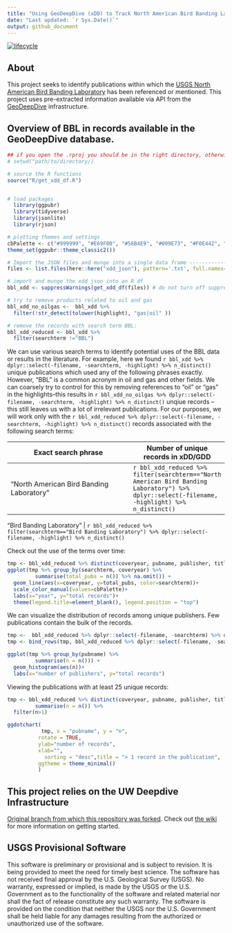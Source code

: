 ```yaml
---
title: "Using GeoDeepDive (xDD) to Track North American Bird Banding Laboratory Citations"
date: "Last updated: `r Sys.Date()`"
output: github_document
---
```

[![lifecycle](https://img.shields.io/badge/lifecycle-experimental-lightgrey.svg)](https://www.tidyverse.org/lifecycle/#experimental)

## About
This project seeks to identify publications within which the [USGS North American  Bird Banding Laboratory](https://www.usgs.gov/centers/pwrc/science/bird-banding-laboratory) has been referenced or mentioned. This project uses pre-extracted information available via API from the [GeoDeepDive](https://geodeepdive.org) infrastructure.

## Overview of BBL in records available in the GeoDeepDive database.

```r
## if you open the .rproj you should be in the right directory, otherwise please set it here.
# setwd("path/to/directory/)

# source the R functions
source("R/get_xdd_df.R")


# load packages
  library(ggpubr)
  library(tidyverse)
  library(jsonlite)
  library(rjson)

# plotting themes and settings
cbPalette <- c("#999999", "#E69F00", "#56B4E9", "#009E73", "#F0E442", "#0072B2", "#D55E00", "#CC79A7")
theme_set(ggpubr::theme_classic2())
```

```r
# Import the JSON files and munge into a single data frame ----------------
files <- list.files(here::here("xdd_json"), pattern='.txt', full.names=TRUE)

# import and munge the xdd json into an R df
bbl_xdd <- suppressWarnings(get_xdd_df(files)) # do not turn off suppresswarnings -- there an rmd bug its annoying..

# try to remove products related to oil and gas
bbl_xdd_no_oilgas <-  bbl_xdd %>% 
  filter(!str_detect(tolower(highlight), "gas|oil" ))

# remove the records with search term BBL:
bbl_xdd_reduced <- bbl_xdd %>% 
  filter(searchterm !="BBL")
```

We can use various search terms to identify potential uses of the BBL data or results in the literature. For example, here we found `r bbl_xdd %>% dplyr::select(-filename, -searchterm, -highlight) %>% n_distinct()` unique publications which used any of the following phrases exactly. However, "BBL" is a common acronym in oil and gas and other fields. We can coarsely try to control for this by removing references to "oil" or "gas" in the highlights--this results in `r bbl_xdd_no_oilgas %>% dplyr::select(-filename, -searchterm, -highlight) %>% n_distinct()` unqiue records -- this still leaves us with a lot of irrelevant publications. For our purposes, we will work only with the `r bbl_xdd_reduced %>% dplyr::select(-filename, -searchterm, -highlight) %>% n_distinct()` records associated with the following search terms:

Exact search phrase | Number of unique records in xDD/GDD 
--------------|----
"North American Bird Banding Laboratory" | `r bbl_xdd_reduced %>% filter(searchterm=="North American Bird Banding Laboratory") %>% dplyr::select(-filename, -highlight) %>% n_distinct()` 
<!-- "BBL" |  `r bbl_xdd_no_oilgas %>% filter(searchterm=="BBL") %>% dplyr::select(-filename, -highlight) %>% n_distinct()` -->
"Bird Banding Laboratory" | `r bbl_xdd_reduced %>% filter(searchterm=="Bird Banding Laboratory") %>% dplyr::select(-filename, -highlight) %>% n_distinct()` 


Check out the use of the terms over time: 
```r
tmp <- bbl_xdd_reduced %>% distinct(coveryear, pubname, publisher, title, authors, searchterm)   
ggplot(tmp %>% group_by(searchterm, coveryear) %>% 
         summarise(total_pubs = n()) %>% na.omit()) +
  geom_line(aes(x=coveryear, y=total_pubs, color=searchterm))+
  scale_color_manual(values=cbPalette)+
  labs(x="year", y="total records")+
  theme(legend.title=element_blank(), legend.position = "top")
``` 

We can visualize the distribution of  records among unique publishers. Few publications contain the bulk of the records. 
```r
tmp <-  bbl_xdd_reduced %>% dplyr::select(-filename, -searchterm) %>% distinct()
tmp <- bind_rows(tmp, bbl_xdd_reduced %>% dplyr::select(-filename, -searchterm)%>% filter(is.na(doi)) %>% distinct())

ggplot(tmp %>% group_by(pubname) %>% 
         summarise(n = n())) +
  geom_histogram(aes(n))+
  labs(x="number of publishers", y="total records")
```

Viewing the publications with at least 25 unique records:
```r
tmp <- bbl_xdd_reduced %>% distinct(coveryear, pubname, publisher, title, authors, searchterm)%>% group_by(pubname) %>% 
         summarise(n = n()) %>% 
  filter(n>1)

ggdotchart(
           tmp, x = "pubname", y = "n",
          rotate = TRUE,
          ylab="number of records", 
          xlab="",
            sorting = "desc",title = "> 1 record in the publication",
          ggtheme = theme_minimal()
          )
```


## This project relies on the UW Deepdive Infrastructure
[Original branch from which this repository was forked](UW-Deepdive-Infrastructure/app-template). Check out [the wiki](https://github.com/UW-Deepdive-Infrastructure/app-template/wiki) for more information on getting started.

## USGS Provisional Software
This software is preliminary or provisional and is subject to revision. It is being provided to meet the need for timely best science. The software has not received final approval by the U.S. Geological Survey (USGS). No warranty, expressed or implied, is made by the USGS or the U.S. Government as to the functionality of the software and related material nor shall the fact of release constitute any such warranty. The software is provided on the condition that neither the USGS nor the U.S. Government shall be held liable for any damages resulting from the authorized or unauthorized use of the software.
